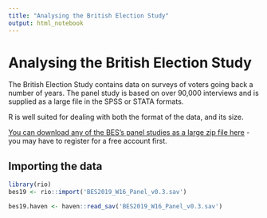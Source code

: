 ```yaml
---
title: "Analysing the British Election Study"
output: html_notebook
---
```


# Analysing the British Election Study

The British Election Study contains data on surveys of voters going back a number of years. The panel study is based on over 90,000 interviews and is supplied as a large file in the SPSS or STATA formats. 

R is well suited for dealing with both the format of the data, and its size.

[You can download any of the BES's panel studies as a large zip file here](https://www.britishelectionstudy.com/data-objects/panel-study-data/) - you may have to register for a free account first.

## Importing the data

```r
library(rio)
bes19 <- rio::import('BES2019_W16_Panel_v0.3.sav')
```


```r
bes19.haven <- haven::read_sav('BES2019_W16_Panel_v0.3.sav')
```

